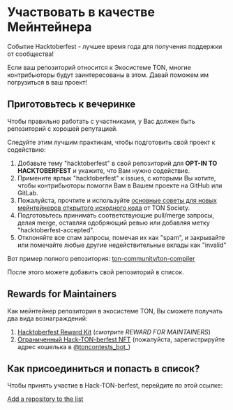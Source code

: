 
# Участвовать в качестве Мейнтейнера

Событие Hacktoberfest - лучшее время года для получения поддержки от сообщества!

Если ваш репозиторий относится к Экосистеме TON, многие контрибьюторы будут заинтересованы в этом. Давай поможем им погрузиться в ваш проект!

## Приготовьтесь к вечеринке

Чтобы правильно работать с участниками, у Вас должен быть репозиторий с хорошей репутацией.

Следуйте этим лучшим практикам, чтобы подготовить свой проект к содействию:

1. Добавьте тему "hacktoberfest" в свой репозиторий для **OPT-IN TO HACKTOBERFEST** и укажите, что Вам нужно содействие.
2. Примените ярлык "hacktoberfest" к issues, с которыми Вы хотите, чтобы контрибьюторы помогли Вам в Вашем проекте на GitHub или GitLab.
3. Пожалуйста, прочтите и используйте [основные советы для новых мейнтейнеров открытого исходного кода](https://blog.ton.org/essential-tips-for-new-open-source-maintainers) от TON Society.
4. Подготовьтесь принимать соответствующие pull/merge запросы, делая merge, оставляя одобряющий ревью или добавляя метку "hacktoberfest-accepted".
5. Отклоняйте все спам запросы, помечая их как "spam", и закрывайте или помечайте любые другие недействительные вклады как "invalid"

Вот пример полного репозитория: [ton-community/ton-compiler](https://github.com/ton-community/ton-compiler)

После этого можете добавить свой репозиторий в список.

## Rewards for Maintainers

Как мейнтейнер репозитория в экосистеме TON, Вы сможете получать два вида вознаграждений:

1. [Hacktoberfest Reward Kit](https://hacktoberfest.com/participation/#maintainers) (*смотрите REWARD FOR MAINTAINERS*)
2. [Ограниченный Hack-TON-berfest NFT](/v3/documentation/archive/hacktoberfest-2022#what-are-the-rewards) (пожалуйста, зарегистрируйте адрес кошелька в [@toncontests_bot](https://t.me/toncontests_bot)_)

## Как присоединиться и попасть в список?

Чтобы принять участие в Hack-TON-berfest, перейдите по этой ссылке:

<span className="DocsMarkdown--button-group-content">
  <a href="https://airtable.com/shrgXIgZdBKKX64NL" className="Button Button-is-docs-primary">
    Add a repository to the list
  </a>
</span>

<Feedback />
